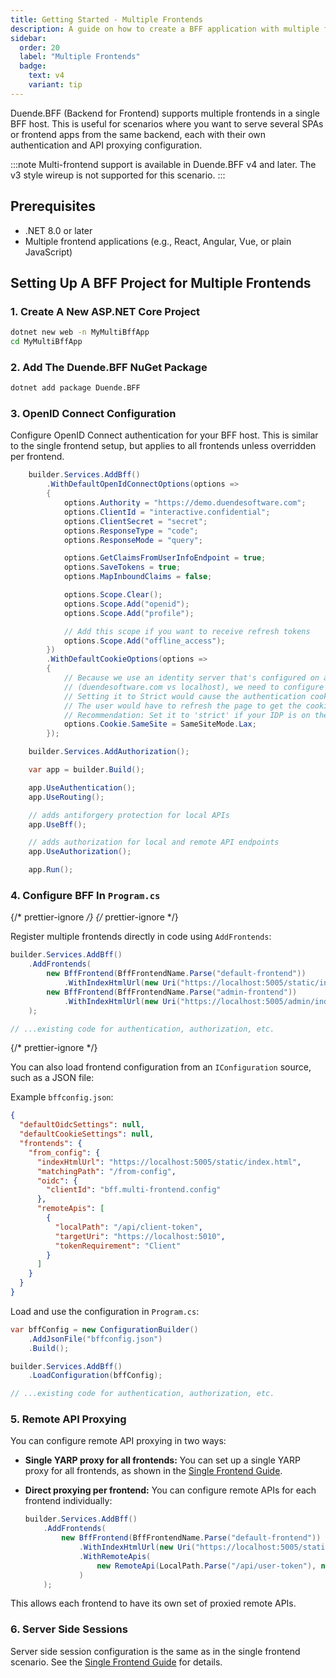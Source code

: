 ```yaml
---
title: Getting Started - Multiple Frontends
description: A guide on how to create a BFF application with multiple frontends. 
sidebar:
  order: 20
  label: "Multiple Frontends"
  badge:
    text: v4
    variant: tip
---
```


Duende.BFF (Backend for Frontend) supports multiple frontends in a single BFF host. This is useful for scenarios where you want to serve several SPAs or frontend apps from the same backend, each with their own authentication and API proxying configuration.

:::note
Multi-frontend support is available in Duende.BFF v4 and later. The v3 style wireup is not supported for this scenario.
:::

## Prerequisites

- .NET 8.0 or later
- Multiple frontend applications (e.g., React, Angular, Vue, or plain JavaScript)

## Setting Up A BFF Project for Multiple Frontends

### 1. Create A New ASP.NET Core Project

```sh
dotnet new web -n MyMultiBffApp
cd MyMultiBffApp
```

### 2. Add The Duende.BFF NuGet Package

```sh
dotnet add package Duende.BFF
```

### 3. OpenID Connect Configuration

Configure OpenID Connect authentication for your BFF host. This is similar to the single frontend setup, but applies to all frontends unless overridden per frontend.

```csharp
    builder.Services.AddBff()
        .WithDefaultOpenIdConnectOptions(options =>
        {
            options.Authority = "https://demo.duendesoftware.com";
            options.ClientId = "interactive.confidential";
            options.ClientSecret = "secret";
            options.ResponseType = "code";
            options.ResponseMode = "query";

            options.GetClaimsFromUserInfoEndpoint = true;
            options.SaveTokens = true;
            options.MapInboundClaims = false;

            options.Scope.Clear();
            options.Scope.Add("openid");
            options.Scope.Add("profile");

            // Add this scope if you want to receive refresh tokens
            options.Scope.Add("offline_access");
        })
        .WithDefaultCookieOptions(options =>
        {
            // Because we use an identity server that's configured on a different site
            // (duendesoftware.com vs localhost), we need to configure the SameSite property to Lax.
            // Setting it to Strict would cause the authentication cookie not to be sent after logging in.
            // The user would have to refresh the page to get the cookie.
            // Recommendation: Set it to 'strict' if your IDP is on the same site as your BFF.
            options.Cookie.SameSite = SameSiteMode.Lax;
        });

    builder.Services.AddAuthorization();

    var app = builder.Build();

    app.UseAuthentication();
    app.UseRouting();

    // adds antiforgery protection for local APIs
    app.UseBff();

    // adds authorization for local and remote API endpoints
    app.UseAuthorization();

    app.Run();
```
### 4. Configure BFF In `Program.cs`

{/* prettier-ignore */}
<Tabs syncKey="bffFrontendConfig">
  {/* prettier-ignore */}
  <TabItem label="Static">

  Register multiple frontends directly in code using `AddFrontends`:

  ```csharp
  builder.Services.AddBff()
      .AddFrontends(
          new BffFrontend(BffFrontendName.Parse("default-frontend"))
              .WithIndexHtmlUrl(new Uri("https://localhost:5005/static/index.html")),
          new BffFrontend(BffFrontendName.Parse("admin-frontend"))
              .WithIndexHtmlUrl(new Uri("https://localhost:5005/admin/index.html"))
      );
  
  // ...existing code for authentication, authorization, etc.
  ```

  </TabItem>
  {/* prettier-ignore */}
  <TabItem label="From Config">

  You can also load frontend configuration from an `IConfiguration` source, such as a JSON file:

  Example `bffconfig.json`:

  ```json
  {
    "defaultOidcSettings": null,
    "defaultCookieSettings": null,
    "frontends": {
      "from_config": {
        "indexHtmlUrl": "https://localhost:5005/static/index.html",
        "matchingPath": "/from-config",
        "oidc": {
          "clientId": "bff.multi-frontend.config"
        },
        "remoteApis": [
          {
            "localPath": "/api/client-token",
            "targetUri": "https://localhost:5010",
            "tokenRequirement": "Client"
          }
        ]
      }
    }
  }
  ```

  Load and use the configuration in `Program.cs`:

  ```csharp
  var bffConfig = new ConfigurationBuilder()
      .AddJsonFile("bffconfig.json")
      .Build();

  builder.Services.AddBff()
      .LoadConfiguration(bffConfig);
  
  // ...existing code for authentication, authorization, etc.
  ```

  </TabItem>
</Tabs>


### 5. Remote API Proxying

You can configure remote API proxying in two ways:

- **Single YARP proxy for all frontends:**
  You can set up a single YARP proxy for all frontends, as shown in the [Single Frontend Guide](/bff/getting-started/single-frontend#5-adding-remote-apis).

- **Direct proxying per frontend:**
  You can configure remote APIs for each frontend individually:

  ```csharp
  builder.Services.AddBff()
      .AddFrontends(
          new BffFrontend(BffFrontendName.Parse("default-frontend"))
              .WithIndexHtmlUrl(new Uri("https://localhost:5005/static/index.html"))
              .WithRemoteApis(
                  new RemoteApi(LocalPath.Parse("/api/user-token"), new Uri("https://localhost:5010"))
              )
      );
  ```

This allows each frontend to have its own set of proxied remote APIs.

### 6. Server Side Sessions

Server side session configuration is the same as in the single frontend scenario. See the [Single Frontend Guide](/bff/getting-started/single-frontend#6-adding-server-side-sessions) for details.
